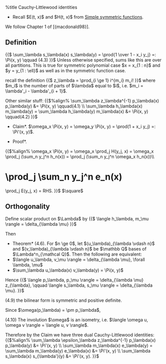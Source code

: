 %title Cauchy-Littlewood identities

* Recall $E(t, x)$ and $H(t, x)$ from [[simple_symmetric_functions|Simple symmetric functions]].

We follow Chapter 1 of [{macdonald98}].
== Definition ==
{{$
\sum_\lambda s_\lambda(x) s_\lambda(y) = \prod{1 \over 1 - x_i y_j} =: \Pi(x, y) \qquad (4.3)
}}$
Unless otherwise specified, sums like this are over all partitions.
This is true for symmetric polynomial case $x = x_{1 : n}$ and $y = y_{1 : \ell}$ as well as in the symmetric function case.

recall the definition
{{$
z_\lambda = \prod_{i \ge 1} i^{m_i} m_i!
}}$
where $m_i$ is the number of parts of $\lambda$ equal to $i$, i.e. $m_i = \lambda'_i - \lambda'_{i + 1}$.

Other similar stuff:
{{$%align%
\sum_\lambda z_\lambda^{-1} p_\lambda(x) p_\lambda(y) &= \Pi(x, y) \qquad(4.1) \\
\sum_\lambda h_\lambda(x) m_\lambda(y) = \sum_\lambda h_\lambda(y) m_\lambda(x) &= \Pi(x, y) \qquad(4.2)
}}$

*Claim*. $\omega_x \Pi(x, y) = \omega_y \Pi(x, y) = \prod(1 + x_i y_j) =: \Pi'(x, y)$.

*Proof*.
{{$%align%
\omega_x \Pi(x, y) = \omega_x \prod_j H(y_j, x) = \omega_x \prod_j (\sum_n y_j^n h_n(x)) = \prod_j (\sum_n y_j^n \omega_x h_n(x))\\
= \prod_j \sum_n y_j^n e_n(x) = \prod_j E(y_j, x) = RHS.
}}$
$\square$
== Orthogonality ==
Define scalar product on $\Lambda$ by
{{$
\langle h_\lambda, m_\mu \rangle = \delta_{\lambda \mu}
}}$

Then

*Theorem* (4.6). For $n \ge 0$, let $(u_\lambda)_{\lambda \vdash n}$ and $(v_\lambda)_{\lambda \vdash n}$ be $\mathbb Q$ bases of $\Lambda^n_{\mathcal Q}$. Then the following are equivalent:
* $\langle u_\lambda, v_\mu \rangle = \delta_{\lambda \mu}, \forall \lambda, \mu$
* $\sum_\lambda u_\lambda(x) v_\lambda(y) = \Pi(x, y)$

Hence
{{$
\langle p_\lambda, p_\mu \rangle = \delta_{\lambda \mu} z_{\lambda}, \qquad \langle s_\lambda, s_\mu \rangle = \delta_{\lambda \mu}.
}}$

(4.9) the bilinear form is symmetric and positive definite.

Since $\omega(p_\lambda) = \pm p_\lambda$,

(4.10) The involution $\omega$ is an isometry, i.e. $\langle \omega u, \omega v \rangle = \langle u, v \rangle$.

Therefore by the Claim we have three dual Cauchy-Littlewood identities:
{{$%align%
\sum_\lambda \epsilon_\lambda z_\lambda^{-1} p_\lambda(x) p_\lambda(y) &= \Pi'(x, y) \\
\sum_\lambda m_\lambda(x) e_\lambda(y) = \sum_\lambda m_\lambda(y) e_\lambda(x) &= \Pi'(x, y) \\
\sum_\lambda s_\lambda(x) s_{\lambda'}(y) &= \Pi'(x, y).
}}$
